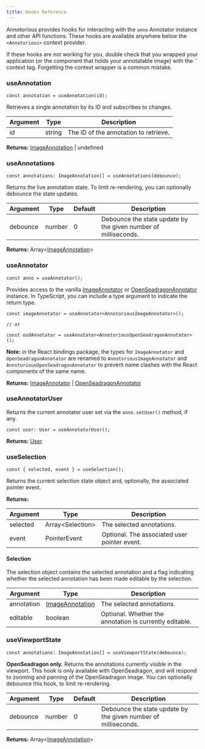 ```yaml
---
title: Hooks Reference
---
```


Annotorious provides hooks for interacting with the `anno` Annotator instance and other API functions. 
These hooks are available anywhere below the `<Annotorious>` context provider.

<Aside type="caution" title="Tip">
  If these hooks are not working for you, double check that you wrapped your application (or
  the component that holds your annotatable image) with the `<Annotorious>` 
  context tag. Forgetting the context wrapper is a common mistake.
</Aside>

### useAnnotation

```tsx
const annotation = useAnnotation(id);
```

Retrieves a single annotation by its ID and subscribes to changes.

| Argument | Type           | Description                                             |
|----------|----------------|---------------------------------------------------------|
| id       | string         | The ID of the annotation to retrieve.                   |

__Returns:__ [ImageAnnotation](/api-reference/image-annotation) | undefined


### useAnnotations

```tsx
const annotations: ImageAnnotation[] = useAnnotations(debounce);
```

Returns the live annotation state. To limit re-rendering, you can optionally
debounce the state updates. 

| Argument | Type    | Default | Description                                                    |
|----------|---------|---------|----------------------------------------------------------------|
| debounce | number  | 0       | Debounce the state update by the given number of milliseconds. |

__Returns:__ Array\<[ImageAnnotation](/api-reference/image-annotation)>

### useAnnotator

```tsx
const anno = useAnnotator();
```

Provides access to the vanilla [ImageAnnotator](/api-reference/image-annotation) or 
[OpenSeadragonAnnotator](/api-reference/openseadragon-annotation) instance. In TypeScript,
you can include a type argument to indicate the return type.


```tsx
const imageAnnotator = useAnnotator<AnnotoriousImageAnnotator>();

// or

const osdAnnotator = useAnnotator<AnnotoriousOpenSeadragonAnnotator>();
```

__Note:__ in the React bindings package, the types for `ImageAnnotator` and `OpenSeadragonAnnotator` are
renamed to `AnnotoriousImageAnnotator` and `AnnotoriousOpenSeadragonAnnotator` to prevent
name clashes with the React components of the same name.

__Returns:__ [ImageAnnotator](/api-reference/image-annotation) |  [OpenSeadragonAnnotator](/api-reference/openseadragon-annotation)


### useAnnotatorUser

Returns the current annotator user set via the `anno.setUser()` method, if any.

```tsx
const user: User = useAnnotatorUser();
```

__Returns:__ [User](/api-reference/user)

### useSelection

```tsx
const { selected, event } = useSelection();
```

Returns the current selection state object and, optionally, the associated pointer event.

__Returns:__

| Argument | Type              | Description                                  |
|----------|-------------------|----------------------------------------------|
| selected | Array\<Selection> | The selected annotations.                    |
| event    | PointerEvent      | Optional. The associated user pointer event. |

#### Selection

The selection object contains the selected annotation and a flag indicating whether
the selected annotation has been made editable by the selection.

| Argument   | Type             | Description                                             |
|------------|------------------|---------------------------------------------------------|
| annotation | [ImageAnnotation](/api-reference/image-annotation/) | The selected annotations.                               |
| editable   | boolean          | Optional. Whether the annotation is currently editable. |

### useViewportState

```tsx
const annotations: ImageAnnotation[] = useViewportState(debounce);
```

__OpenSeadragon only.__ Returns the annotations currently visible in the viewport. This
hook is only available with OpenSeadragon, and will respond to zooming and panning of 
the OpenSeadragon image. You can optionally debounce this hook, to limit re-rendering.

| Argument | Type   | Default | Description                                                    |
|----------|--------|---------|----------------------------------------------------------------|
| debounce | number | 0       | Debounce the state update by the given number of milliseconds. |

__Returns:__ Array\<[ImageAnnotation](/api-reference/image-annotation)>
